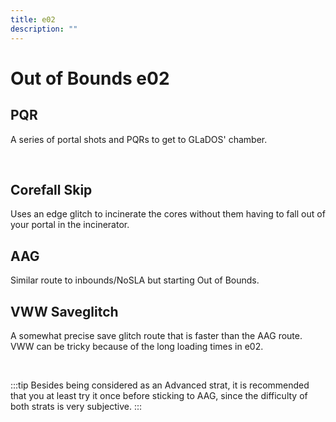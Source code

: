 ---
title: e02
description: ""
---

# Out of Bounds e02


<Tabs queryString="tab" defaultValue="beginner" className="tabs tabs--block">
<TabItem value="beginner" label="Beginner" attributes={{className: "beginner"}}>

## PQR

A series of portal shots and PQRs to get to GLaDOS' chamber.

<YouTube url="https://youtu.be/f5TjjRjgefk"/>
<br/>

## Corefall Skip

Uses an edge glitch to incinerate the cores without them having to fall out of your portal in the incinerator.

<YouTube url="https://www.youtube.com/watch?v=wzP9rcM4rbs"/>

</TabItem>
<TabItem value="intermediate" label="Intermediate" attributes={{className: "intermediate"}}>

## AAG

Similar route to inbounds/NoSLA but starting Out of Bounds.

<YouTube url="https://youtu.be/lYkfF4rMvYc"/>

</TabItem>
<TabItem value="advanced" label="Advanced" attributes={{className: "advanced"}}>

## VWW Saveglitch

A somewhat precise save glitch route that is faster than the AAG route. VWW can be tricky because of the long loading 
times in e02.

<YouTube url="https://youtu.be/CS7rcK_F6xU"/>
<br/>

:::tip
Besides being considered as an Advanced strat, it is recommended that you at least try it once before sticking to AAG,
since the difficulty of both strats is very subjective.
:::

</TabItem>
</Tabs>